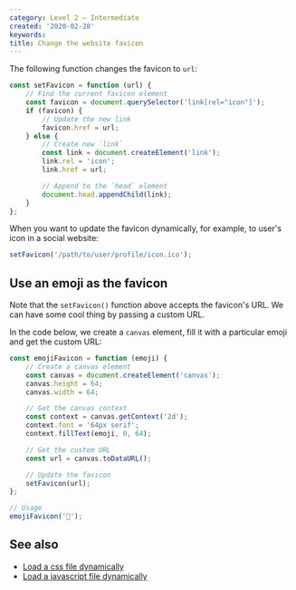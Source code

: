 ```yaml
---
category: Level 2 — Intermediate
created: '2020-02-28'
keywords:
title: Change the website favicon
---
```


The following function changes the favicon to `url`:

```js
const setFavicon = function (url) {
    // Find the current favicon element
    const favicon = document.querySelector('link[rel="icon"]');
    if (favicon) {
        // Update the new link
        favicon.href = url;
    } else {
        // Create new `link`
        const link = document.createElement('link');
        link.rel = 'icon';
        link.href = url;

        // Append to the `head` element
        document.head.appendChild(link);
    }
};
```

When you want to update the favicon dynamically, for example, to user's icon in a social website:

```js
setFavicon('/path/to/user/profile/icon.ico');
```

## Use an emoji as the favicon

Note that the `setFavicon()` function above accepts the favicon's URL. We can have some cool thing by passing a custom URL.

In the code below, we create a `canvas` element, fill it with a particular emoji and get the custom URL:

```js
const emojiFavicon = function (emoji) {
    // Create a canvas element
    const canvas = document.createElement('canvas');
    canvas.height = 64;
    canvas.width = 64;

    // Get the canvas context
    const context = canvas.getContext('2d');
    context.font = '64px serif';
    context.fillText(emoji, 0, 64);

    // Get the custom URL
    const url = canvas.toDataURL();

    // Update the favicon
    setFavicon(url);
};

// Usage
emojiFavicon('🎉');
```

## See also

-   [Load a css file dynamically](https://phuoc.ng/collection/html-dom/load-a-css-file-dynamically/)
-   [Load a javascript file dynamically](https://phuoc.ng/collection/html-dom/load-a-javascript-file-dynamically/)
